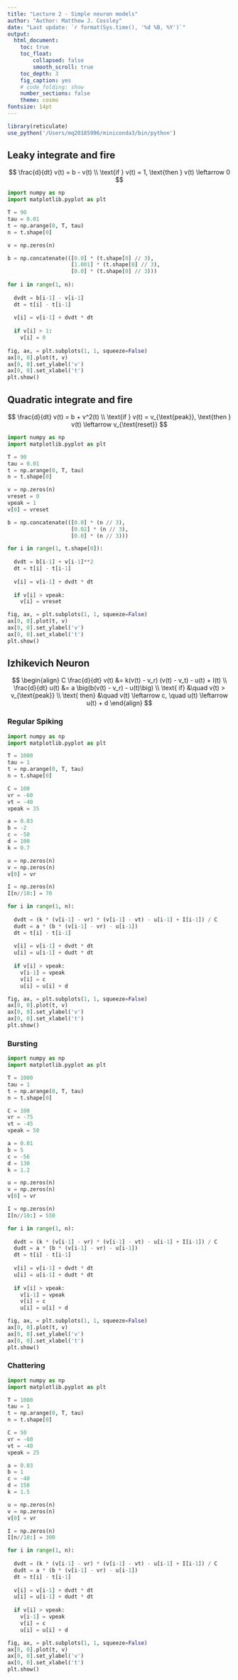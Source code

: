 ```yaml
---
title: "Lecture 2 - Simple neuron models"
author: "Author: Matthew J. Cossley"
date: "Last update: `r format(Sys.time(), '%d %B, %Y')`"
output:
  html_document:
    toc: true
    toc_float:
        collapsed: false
        smooth_scroll: true
    toc_depth: 3
    fig_caption: yes
    # code_folding: show
    number_sections: false
    theme: cosmo
fontsize: 14pt
---
```


```r
library(reticulate)
use_python('/Users/mq20185996/miniconda3/bin/python')
```

## Leaky integrate and fire

$$
\frac{d}{dt} v(t) = b - v(t) \\
\text{if } v(t) = 1, \text{then } v(t) \leftarrow 0
$$

```python
import numpy as np
import matplotlib.pyplot as plt

T = 90
tau = 0.01
t = np.arange(0, T, tau)
n = t.shape[0]

v = np.zeros(n)

b = np.concatenate(([0.0] * (t.shape[0] // 3),
                    [1.001] * (t.shape[0] // 3),
                    [0.0] * (t.shape[0] // 3)))
                    
for i in range(1, n):
  
  dvdt = b[i-1] - v[i-1]
  dt = t[i] - t[i-1]
  
  v[i] = v[i-1] + dvdt * dt
  
  if v[i] > 1:
    v[i] = 0
    
fig, ax, = plt.subplots(1, 1, squeeze=False)
ax[0, 0].plot(t, v)
ax[0, 0].set_ylabel('v')
ax[0, 0].set_xlabel('t')
plt.show()
```


## Quadratic integrate and fire

$$
\frac{d}{dt} v(t) = b + v^2(t) \\
\text{if } v(t) = v_{\text{peak}},
\text{then } v(t) \leftarrow v_{\text{reset}}
$$

```python
import numpy as np
import matplotlib.pyplot as plt

T = 90
tau = 0.01
t = np.arange(0, T, tau)
n = t.shape[0]

v = np.zeros(n)
vreset = 0
vpeak = 1
v[0] = vreset

b = np.concatenate(([0.0] * (n // 3),
                    [0.02] * (n // 3),
                    [0.0] * (n // 3)))

for i in range(1, t.shape[0]):
  
  dvdt = b[i-1] + v[i-1]**2
  dt = t[i] - t[i-1]
  
  v[i] = v[i-1] + dvdt * dt
  
  if v[i] > vpeak:
    v[i] = vreset

fig, ax, = plt.subplots(1, 1, squeeze=False)
ax[0, 0].plot(t, v)
ax[0, 0].set_ylabel('v')
ax[0, 0].set_xlabel('t')
plt.show()
```

## Izhikevich Neuron

$$
\begin{align}
C \frac{d}{dt} v(t) &= k(v(t) - v_r) (v(t) - v_t) - u(t) + I(t) \\
\frac{d}{dt} u(t) &= a \big(b(v(t) - v_r) - u(t)\big) \\
\text{ if} &\quad v(t) > v_{\text{peak}} \\
\text{ then} &\quad v(t) \leftarrow c, \quad u(t) \leftarrow u(t) + d
\end{align}
$$

### Regular Spiking
```python
import numpy as np
import matplotlib.pyplot as plt

T = 1000
tau = 1
t = np.arange(0, T, tau)
n = t.shape[0]

C = 100
vr = -60
vt = -40
vpeak = 35

a = 0.03
b = -2
c = -50
d = 100
k = 0.7

u = np.zeros(n)
v = np.zeros(n)
v[0] = vr

I = np.zeros(n)
I[n//10:] = 70

for i in range(1, n):
  
  dvdt = (k * (v[i-1] - vr) * (v[i-1] - vt) - u[i-1] + I[i-1]) / C
  dudt = a * (b * (v[i-1] - vr) - u[i-1])
  dt = t[i] - t[i-1]
  
  v[i] = v[i-1] + dvdt * dt
  u[i] = u[i-1] + dudt * dt
  
  if v[i] > vpeak:
    v[i-1] = vpeak
    v[i] = c
    u[i] = u[i] + d

fig, ax, = plt.subplots(1, 1, squeeze=False)
ax[0, 0].plot(t, v)
ax[0, 0].set_ylabel('v')
ax[0, 0].set_xlabel('t')
plt.show()
```


### Bursting

```python
import numpy as np
import matplotlib.pyplot as plt

T = 1000
tau = 1
t = np.arange(0, T, tau)
n = t.shape[0]

C = 100
vr = -75
vt = -45
vpeak = 50

a = 0.01
b = 5
c = -56
d = 130
k = 1.2

u = np.zeros(n)
v = np.zeros(n)
v[0] = vr

I = np.zeros(n)
I[n//10:] = 550

for i in range(1, n):
  
  dvdt = (k * (v[i-1] - vr) * (v[i-1] - vt) - u[i-1] + I[i-1]) / C
  dudt = a * (b * (v[i-1] - vr) - u[i-1])
  dt = t[i] - t[i-1]
  
  v[i] = v[i-1] + dvdt * dt
  u[i] = u[i-1] + dudt * dt
  
  if v[i] > vpeak:
    v[i-1] = vpeak
    v[i] = c
    u[i] = u[i] + d

fig, ax, = plt.subplots(1, 1, squeeze=False)
ax[0, 0].plot(t, v)
ax[0, 0].set_ylabel('v')
ax[0, 0].set_xlabel('t')
plt.show()
```


### Chattering

```python
import numpy as np
import matplotlib.pyplot as plt

T = 1000
tau = 1
t = np.arange(0, T, tau)
n = t.shape[0]

C = 50
vr = -60
vt = -40
vpeak = 25

a = 0.03
b = 1
c = -40
d = 150
k = 1.5

u = np.zeros(n)
v = np.zeros(n)
v[0] = vr

I = np.zeros(n)
I[n//10:] = 300

for i in range(1, n):
  
  dvdt = (k * (v[i-1] - vr) * (v[i-1] - vt) - u[i-1] + I[i-1]) / C
  dudt = a * (b * (v[i-1] - vr) - u[i-1])
  dt = t[i] - t[i-1]
  
  v[i] = v[i-1] + dvdt * dt
  u[i] = u[i-1] + dudt * dt
  
  if v[i] > vpeak:
    v[i-1] = vpeak
    v[i] = c
    u[i] = u[i] + d

fig, ax, = plt.subplots(1, 1, squeeze=False)
ax[0, 0].plot(t, v)
ax[0, 0].set_ylabel('v')
ax[0, 0].set_xlabel('t')
plt.show()
```